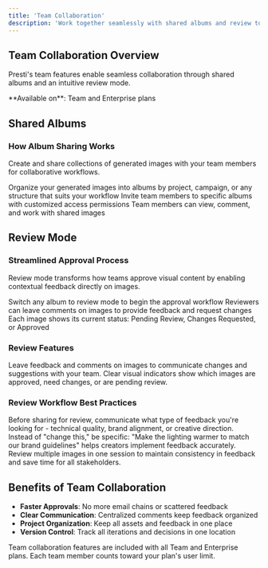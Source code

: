 ```yaml
---
title: 'Team Collaboration'
description: 'Work together seamlessly with shared albums and review tools'
---
```


## Team Collaboration Overview

Presti's team features enable seamless collaboration through shared albums and an intuitive review mode.

<Info>
  **Available on**: Team and Enterprise plans
</Info>

## Shared Albums

### How Album Sharing Works

Create and share collections of generated images with your team members for collaborative workflows.

<Steps>
  <Step title="Create Album">
    Organize your generated images into albums by project, campaign, or any structure that suits your workflow
  </Step>
  <Step title="Add Team Members">
    Invite team members to specific albums with customized access permissions
  </Step>
  <Step title="Collaborate">
    Team members can view, comment, and work with shared images
  </Step>
</Steps>

## Review Mode

### Streamlined Approval Process

Review mode transforms how teams approve visual content by enabling contextual feedback directly on images.

<Steps>
  <Step title="Enable Review Mode">
    Switch any album to review mode to begin the approval workflow
  </Step>
  <Step title="Collect Feedback">
    Reviewers can leave comments on images to provide feedback and request changes
  </Step>
  <Step title="Track Approval Status">
    Each image shows its current status: Pending Review, Changes Requested, or Approved
  </Step>
</Steps>

### Review Features

<CardGroup cols={2}>
  <Card title="Comments" icon="message">
    Leave feedback and comments on images to communicate changes and suggestions with your team.
  </Card>
  <Card title="Status Tracking" icon="circle-check">
    Clear visual indicators show which images are approved, need changes, or are pending review.
  </Card>
</CardGroup>

### Review Workflow Best Practices

<AccordionGroup>
  <Accordion title="Set clear expectations">
    Before sharing for review, communicate what type of feedback you're looking for - technical quality, brand alignment, or creative direction.
  </Accordion>
  <Accordion title="Use descriptive comments">
    Instead of "change this," be specific: "Make the lighting warmer to match our brand guidelines" helps creators implement feedback accurately.
  </Accordion>
  <Accordion title="Batch your reviews">
    Review multiple images in one session to maintain consistency in feedback and save time for all stakeholders.
  </Accordion>
</AccordionGroup>

## Benefits of Team Collaboration

- **Faster Approvals**: No more email chains or scattered feedback
- **Clear Communication**: Centralized comments keep feedback organized  
- **Project Organization**: Keep all assets and feedback in one place
- **Version Control**: Track all iterations and decisions in one location

<Info>
  Team collaboration features are included with all Team and Enterprise plans. Each team member counts toward your plan's user limit.
</Info>